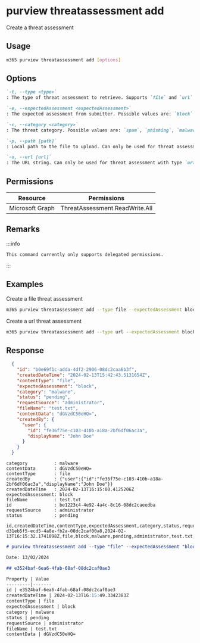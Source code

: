 
# purview threatassessment add

Create a threat assessment

## Usage

```sh
m365 purview threatassessment add [options]
```

## Options

```md definition-list
`-t, --type <type>`
: The type of threat assessment to retrieve. Supports `file` and `url`.

`-e, --expectedAssessment <expectedAssessment>`
: The expected assessment from submitter. Possible values are: `block` and `unblock`.

`-c, --category <category>`
: The threat category. Possible values are: `spam`, `phishing`, `malware`.

`-p, --path [path]`
: Local path to the file to upload. Can only be used for threat assessment with type `file`.

`-u, --url [url]`
: The URL string. Can only be used for threat assessment with type `url`.
```

<Global />

## Permissions

<Tabs>
  <TabItem value="Delegated">

  | Resource        | Permissions                    |
  |-----------------|--------------------------------|
  | Microsoft Graph | ThreatAssessment.ReadWrite.All |

  </TabItem>
</Tabs>

## Remarks

:::info

    This command currently only supports delegated permissions.

:::

## Examples

Create a file threat assessment

```sh
m365 purview threatassessment add --type file --expectedAssessment block --category malware --fileName 'test.txt' --path 'C:\Path\To\File.txt'
```

Create a url threat assessment

```sh
m365 purview threatassessment add --type url --expectedAssessment block --category phishing --url 'http://contoso.com'
```

## Response

<Tabs>
  <TabItem value="JSON">

  ```json
    {
      "id": "b0e69f1c-adda-4df2-2906-08dc2caa6b3f",
      "createdDateTime": "2024-02-13T15:42:43.5131654Z",
      "contentType": "file",
      "expectedAssessment": "block",
      "category": "malware",
      "status": "pending",
      "requestSource": "administrator",
      "fileName": "test.txt",
      "contentData": "dGVzdC50eHQ=",
      "createdBy": {
        "user": {
          "id": "fe36f75e-c103-410b-a18a-2bf6df06ac3a",
          "displayName": "John Doe"
        }
      }
    }
  ```

  </TabItem>
  <TabItem value="Text">

  ```text
  category          : malware
  contentData       : dGVzdC50eHQ=
  contentType       : file
  createdBy         : {"user":{"id":"fe36f75e-c103-410b-a18a-2bf6df06ac3a","displayName":"John Doe"}}
  createdDateTime   : 2024-02-13T16:15:00.4125206Z
  expectedAssessment: block
  fileName          : test.txt
  id                : be1223c4-4e92-4a4c-8c16-08dc2caeedba
  requestSource     : administrator
  status            : pending
  ```

  </TabItem>
  <TabItem value="CSV">

  ```csv
  id,createdDateTime,contentType,expectedAssessment,category,status,requestSource,fileName,contentData
  d31eb5f5-ecd5-4a8e-fb2a-08dc2caf00a8,2024-02-13T16:15:32.1741098Z,file,block,malware,pending,administrator,test.txt,dGVzdC50eHQ=
  ```

  </TabItem>
  <TabItem value="Markdown">

  ```md
  # purview threatassessment add --type "file" --expectedAssessment "block" --category "malware" --path "C:\temp\test.txt"

  Date: 13/02/2024

  ## e3524baf-6ea6-4fab-68af-08dc2caf0ae3

  Property | Value
  ---------|-------
  id | e3524baf-6ea6-4fab-68af-08dc2caf0ae3
  createdDateTime | 2024-02-13T16:15:49.3342383Z
  contentType | file
  expectedAssessment | block
  category | malware
  status | pending
  requestSource | administrator
  fileName | test.txt
  contentData | dGVzdC50eHQ=
  ```

  </TabItem>
</Tabs>
